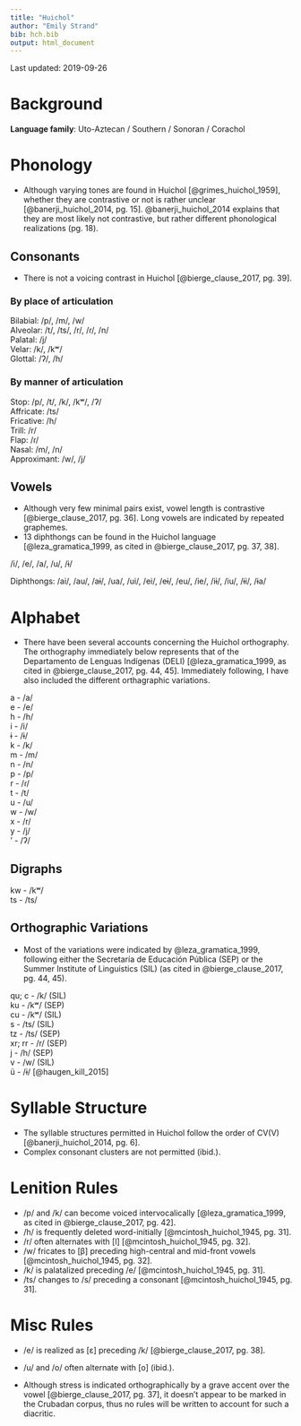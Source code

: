 ```yaml
---
title: "Huichol"
author: "Emily Strand"
bib: hch.bib
output: html_document
---
```


Last updated: 2019-09-26

# Background

**Language family**: Uto-Aztecan / Southern / Sonoran / Corachol

# Phonology

* Although varying tones are found in Huichol [@grimes_huichol_1959], whether they are contrastive or not is rather unclear [@banerji_huichol_2014, pg. 15]. @banerji_huichol_2014 explains that they are most likely not contrastive, but rather different phonological realizations (pg. 18).

## Consonants

* There is not a voicing contrast in Huichol [@bierge_clause_2017, pg. 39].

### By place of articulation

Bilabial: /p/, /m/, /w/  
Alveolar: /t/, /ts/, /r/, /ɾ/, /n/  
Palatal: /j/  
Velar: /k/, /kʷ/  
Glottal: /ʔ/, /h/  

### By manner of articulation  

Stop: /p/, /t/, /k/, /kʷ/, /ʔ/  
Affricate: /ts/  
Fricative: /h/  
Trill: /r/  
Flap: /ɾ/  
Nasal: /m/, /n/  
Approximant: /w/, /j/  

## Vowels

* Although very few minimal pairs exist, vowel length is contrastive [@bierge_clause_2017, pg. 36]. Long vowels are indicated by repeated graphemes.
* 13 diphthongs can be found in the Huichol language [@leza_gramatica_1999, as cited in @bierge_clause_2017, pg. 37, 38].

/i/, /e/, /a/, /u/, /ɨ/  

Diphthongs: /ai/, /au/, /aɨ/, /ua/, /ui/, /ei/, /eɨ/, /eu/, /ie/, /iɨ/, /iu/, /ɨi/, /ɨa/  

# Alphabet

* There have been several accounts concerning the Huichol orthography. The orthography immediately below represents that of the Departamento de Lenguas Indígenas (DELI) [@leza_gramatica_1999, as cited in @bierge_clause_2017, pg. 44, 45]. Immediately following, I have also included the different orthagraphic variations.

a - /a/  
e - /e/  
h - /h/  
i - /i/  
ɨ - /ɨ/  
k - /k/  
m - /m/  
n - /n/  
p - /p/  
r - /ɾ/  
t - /t/  
u - /u/  
w - /w/  
x - /r/  
y - /j/  
’ - /ʔ/  

## Digraphs

kw - /kʷ/  
ts - /ts/  

## Orthographic Variations

* Most of the variations were indicated by @leza_gramatica_1999, following either the Secretaría de Educación Pública (SEP) or the Summer Institute of Linguistics (SIL) (as cited in @bierge_clause_2017, pg. 44, 45).

qu; c - /k/   (SIL)  
ku - /kʷ/     (SEP)  
cu - /kʷ/     (SIL)  
s - /ts/      (SIL)  
tz - /ts/     (SEP)  
xr; rr - /r/  (SEP)  
j - /h/       (SEP)  
v - /w/       (SIL)  
ü - /ɨ/       [@haugen_kill_2015]  

# Syllable Structure

* The syllable structures permitted in Huichol follow the order of CV(V) [@banerji_huichol_2014, pg. 6].
* Complex consonant clusters are not permitted (ibid.).

# Lenition Rules

* /p/ and /k/ can become voiced intervocalically [@leza_gramatica_1999, as cited in @bierge_clause_2017, pg. 42].
* /h/ is frequently deleted word-initially [@mcintosh_huichol_1945, pg. 31].
* /r/ often alternates with [l] [@mcintosh_huichol_1945, pg. 32].
* /w/ fricates to [β] preceding high-central and mid-front vowels [@mcintosh_huichol_1945, pg. 32].
* /k/ is palatalized preceding /e/ [@mcintosh_huichol_1945, pg. 31].
* /ts/ changes to /s/ preceding a consonant [@mcintosh_huichol_1945, pg. 31].


# Misc Rules

* /e/ is realized as [ɛ] preceding /k/ [@bierge_clause_2017, pg. 38].
* /u/ and /o/ often alternate with [o] (ibid.).


* Although stress is indicated orthographically by a grave accent over the vowel [@bierge_clause_2017, pg. 37], it doesn't appear to be marked in the Crubadan corpus, thus no rules will be written to account for such a diacritic.
